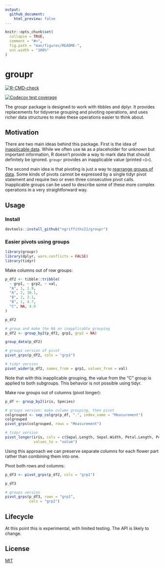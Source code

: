 ```yaml
---
output:
  github_document:
    html_preview: false
---
```


<!-- README.md is generated from README.Rmd. Please edit that file -->

```r
knitr::opts_chunk$set(
  collapse = TRUE,
  comment = "#>",
  fig.path = "man/figures/README-",
  out.width = "100%"
)
```

# groupr

<!-- badges: start -->

[![R-CMD-check](https://github.com/ngriffiths21/groupr/workflows/R-CMD-check/badge.svg)](https://github.com/ngriffiths21/groupr/actions?query=workflow%3AR-CMD-check)

[![Codecov test coverage](https://codecov.io/gh/ngriffiths21/groupr/branch/master/graph/badge.svg)](https://codecov.io/gh/ngriffiths21/groupr?branch=master)
<!-- badges: end -->

The groupr package is designed to work with tibbles and dplyr. It provides replacements for tidyverse grouping and pivoting operations, and uses richer data structures to make these operations easier to think about.

## Motivation

There are two main ideas behind this package. First is the idea of [inapplicable data](https://towardsdatascience.com/richer-missing-values-dea7377f5541). While we often use `NA` as a placeholder for unknown but important information, R doesn't provide a way to mark data that should definitely be ignored. `groupr` provides an inapplicable value (printed `<I>`).

The second main idea is that pivoting is just a way to [rearrange groups of data](https://epinotes.netlify.app/post/pivoting/). Some kinds of pivots cannot be expressed by a single tidyr pivot statement and require two or even three consecutive pivot calls. Inapplicable groups can be used to describe some of these more complex operations in a very straightforward way.

## Usage

### Install

```r
devtools::install_github("ngriffiths21/groupr")
```

### Easier pivots using groups

```r
library(groupr)
library(dplyr, warn.conflicts = FALSE)
library(tidyr)
```

Make columns out of row groups:

```r
p_df2 <- tibble::tribble(
  ~ grp1, ~ grp2, ~ val,
  "A", 1, 1.9,
  "A", 2, 10.1,
  "B", 2, 3.1,
  "B", 1, 4.7,
  "C", NA, 4.9
)
```

```r
p_df2

# group and make the NA an inapplicable grouping
p_df2 <- group_by2(p_df2, grp1, grp2 = NA)

group_data(p_df2)

# groups version of pivot
pivot_grps(p_df2, cols = "grp1")

# tidyr version
pivot_wider(p_df2, names_from = grp1, values_from = val)
```

Note that with this inapplicable grouping, the value from the "C" group is applied to both subgroups. This behavior is not possible using tidyr.


Make row groups out of columns (pivot longer):

```r
p_df <- group_by2(iris, Species)

# groups version: make column grouping, then pivot
colgrouped <- sep_colgrp(p_df, ".", index_name = "Measurement")
colgrouped
pivot_grps(colgrouped, rows = "Measurement")

# tidyr version
pivot_longer(iris, cols = c(Sepal.Length, Sepal.Width, Petal.Length, Petal.Width),
             values_to = "value")
```

Using this approach we can preserve separate columns for each flower part rather than combining them into one.

Pivot both rows and columns:

```r
p_df3 <- pivot_grps(p_df2, cols = "grp1")

p_df3

# groups version
pivot_grps(p_df3, rows = "grp1",
           cols = "grp2")
```

## Lifecycle

At this point this is experimental, with limited testing. The API is likely to change.

## License

[MIT](https://choosealicense.com/licenses/mit/)
